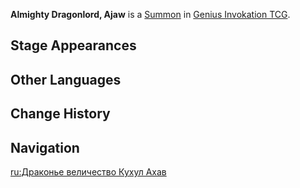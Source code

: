 {{Genius Invokation TCG Infobox
|id          = 117093
|image       = Almighty Dragonlord, Ajaw Summon.png
|type        = Summon
|group       = 
|summontype  = Character Card Skill
|createdby   = Hail to the Almighty Dragonlord
|effect      = '''End Phase:''' Deal 1 {{Color|Dendro DMG}}, then deal 1 {{Color|Dendro DMG}} to your opponent's next character.
|usage       = 2
|source1     = 
|features = Ajaw;Kinich
}}
'''Almighty Dragonlord, Ajaw''' is a [[Summon]] in [[Genius Invokation TCG]].

==Stage Appearances==
{{Genius Invokation TCG Stage Appearances|createdby = Kinich (Character Card)}}

==Other Languages==
{{Other Languages
|en       = Almighty Dragonlord, Ajaw
|zhs      = 伟大圣龙阿乔
|zhs_rm   = 
|zht      = 偉大聖龍阿喬
|zht_rm   = 
|zh_tl    = 
|ja       = 偉大なる聖龍アハウ
|ja_rm    = Idai Naru Seiryuu Ahau{{Assumed}}
|ja_tl    = 
|ko       = 위대하고 신성한 용 아쥬
|ko_tl    = 
|es       = Ahau, Señor de los Dragones
|es_tl    = Ajaw, Lord of the Dragons
|fr       = Sa Majesté saurienne suprême Ajaw
|fr_tl    = His Supreme Saurian Majesty Ajaw
|ru       = Драконье величество Кухул Ахав
|ru_tl    = 
|th       = มังกรศักดิ์สิทธิ์ผู้ยิ่งใหญ่ Ajaw
|th_rm    = 
|th_tl    = 
|vi       = Thánh Long Toàn Năng Ajaw
|vi_tl    = 
|de       = Allmächtiger Drachenfürst Ajaw
|de_tl    = 
|id       = Almighty Dragonlord, Ajaw
|pt       = O Poderoso Dragão Soberano, Ajaw
|pt_tl    = 
|tr       = Yüce Ejder Lordu, Ajaw
|tr_tl    = 
|it       = Onnipotente Signore dei Draghi, Ajaw
|it_tl    = 
}}

==Change History==
{{Change History|5.4}}

==Navigation==
{{Genius Invokation TCG Navbox|Summon}}

[[ru:Драконье величество Кухул Ахав]]